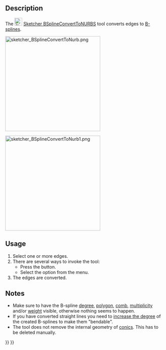 <languages/>

{{Docnav
|[[Sketcher_DeleteAllConstraints|Delete all constraints]]
|[[Sketcher_BSplineIncreaseDegree|Increase B-spline degree]]
|[[Sketcher_Workbench|Sketcher]]
|IconL=Sketcher_DeleteAllConstraints.svg
|IconR=Sketcher_BSplineIncreaseDegree.svg
|IconC=Workbench_Sketcher.svg
}}

{{GuiCommand
|Name=Sketcher BSplineConvertToNURBS
|MenuLocation=Sketch → Sketcher B-spline tools → Convert geometry to B-spline
|Workbenches=[[Sketcher_Workbench|Sketcher]]
|Version=0.17
|SeeAlso=[[Sketcher_CreateBSpline|Sketcher CreateBSpline]]
}}

==Description==

The [[Image:Sketcher_BSplineConvertToNURBS.svg|24px]] [[Sketcher_BSplineConvertToNURBS|Sketcher BSplineConvertToNURBS]] tool converts edges to [[B-Splines|B-splines]].

[[File:sketcher_BSplineConvertToNurb.png|300px]]
{{Caption|Various objects before conversion.}}

[[File:sketcher_BSplineConvertToNurb1.png|300px]]
{{Caption|The same objects after conversion to B-splines.}}

==Usage==

# Select one or more edges.
# There are several ways to invoke the tool:
#* Press the {{Button|[[File:Sketcher_BSplineConvertToNURBS.svg|16px]] [[Sketcher_BSplineConvertToNURBS|Convert geometry to B-spline]]}} button.
#* Select the {{MenuCommand|Sketch → Sketcher B-spline tools → [[Image:Sketcher_BSplineConvertToNURBS.svg|16px]] Convert geometry to B-spline}} option from the menu.
# The edges are converted.

==Notes==

* Make sure to have the B-spline [[Sketcher_BSplineDegree|degree]], [[Sketcher_BSplinePolygon|polygon]], [[Sketcher_BSplineComb|comb]], [[Sketcher_BSplineKnotMultiplicity|multiplicity]] and/or [[Sketcher_BSplinePoleWeight|weight]] visible, otherwise nothing seems to happen.
* If you have converted straight lines you need to [[Sketcher_BSplineIncreaseDegree|increase the degree]] of the created B-splines to make them "bendable".
* The tool does not remove the internal geometry of [[Sketcher_Workbench#Sketcher_CompCreateConic|conics]]. This has to be deleted manually.


{{Docnav
|[[Sketcher_DeleteAllConstraints|Delete all constraints]]
|[[Sketcher_BSplineIncreaseDegree|Increase B-spline degree]]
|[[Sketcher_Workbench|Sketcher]]
|IconL=Sketcher_DeleteAllConstraints.svg
|IconR=Sketcher_BSplineIncreaseDegree.svg
|IconC=Workbench_Sketcher.svg
}}

{{Sketcher_Tools_navi{{#translation:}}}}
{{Userdocnavi{{#translation:}}}}